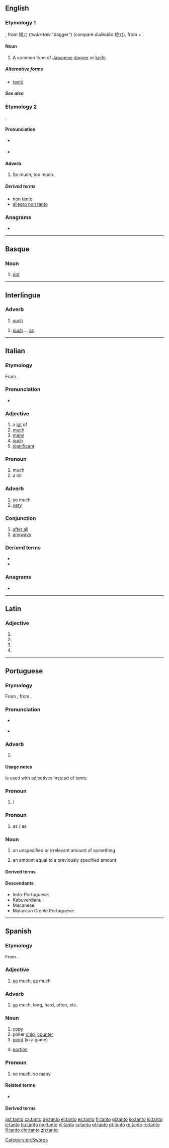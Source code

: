 {{also|tantō}}
==English==

===Etymology 1===
{{borrowing|ja|短刀|tr=tantō </i>たんとう<i>|lang=en}}, from {{etyl|ltc|en}} 短刀 (''twán-taw'' "dagger") (compare {{etyl|cmn|-}} ''duǎndāo'' 短刀), from {{m|ltc|短||short}} + {{m|ltc|刀||knife}}.

====Noun====
{{en-noun}}

# A common type of [[Japanese]] [[dagger]] or [[knife]]. {{alternative spelling of|tantō|lang=en}}

=====Alternative forms=====
* [[tantō]]

=====See also=====
{{projectlinks|pedia|page1=Tantō}}

===Etymology 2===
{{borrowing|it|tanto|lang=en}}.

====Pronunciation====
* {{a|US}} {{IPA|/ˈtɑntoʊ/|lang=en}}
* {{a|UK}} {{IPA|/ˈtɑntəʊ/|lang=en}}

====Adverb====
{{en-adv|-}}

# {{label|en|music}} So much; too much.

=====Derived terms=====
* [[non tanto]]
* [[allegro non tanto]]

===Anagrams===
* {{l/en|natto}}

[[Category:en:Swords]]

----

==Basque==

===Noun===
{{eu-noun}}

# [[dot]]

----

==Interlingua==

===Adverb===
{{head|ia|adverb}}

# [[such]]

{{head|ia|adverb|head=tanto ... [[como]]}}

# [[such]] ... [[as]]

----

==Italian==

===Etymology===
From {{etyl|la|it}} {{m|la|tantus}}.

===Pronunciation===
* {{audio|It-tanto.ogg|Audio|lang=it}}

===Adjective===
{{it-adj|tant}}

# a [[lot]] of
# [[much]]
# [[many]]
# [[such]]
# [[significant]]

===Pronoun===
{{head|it|pronoun}}

# much
# a lot

===Adverb===
{{it-adv}}

# so much
# [[very]]

===Conjunction===
{{head|it|conjunction}}

# [[after all]]
# [[anyways]]

===Derived terms===
* {{l/it|di tanto in tanto}}
* {{l/it|ogni tanto}}

===Anagrams===
* {{l/it|tonta}}

----

==Latin==

===Adjective===
{{la-adj-form|tantō}}

# {{inflection of|tantus||dat|m|s|lang=la}}
# {{inflection of|tantus||dat|n|s|lang=la}}
# {{inflection of|tantus||abl|m|s|lang=la}}
# {{inflection of|tantus||abl|n|s|lang=la}}

----

==Portuguese==

===Etymology===
From {{etyl|roa-opt|pt}} {{m|roa-opt|tanto}}, from {{etyl|la|pt}} {{m|la|tantus}}.

===Pronunciation===
* {{a|PT|Brazil}} {{IPA|/ˈtɐ̃.tu/|lang=pt}}
* {{hyphenation|tan|to|lang=pt}}

===Adverb===
{{pt-adv|-}}

# {{l|en|so much}} {{gloss|to a large or excessive degree}}
#: {{usex|Corri '''tanto'''.|t=I ran '''so much'''.|lang=pt}}

====Usage notes====
{{m|pt|tão|Tão}} is used with adjectives instead of ''tanto''.

===Pronoun===
{{pt-pron|f=tanta|pl=tantos|fpl=tantas}}

# {{l|en|so much}} / {{l|en|so many}} {{gloss|a large or excessive amount}}
#: {{usex|Ele perdeu '''tanto''' sangue que morreu.|t=He lost '''so much''' blood that he died.|lang=pt}}
#: {{usex|Eu leio '''tantos''' livros.|t=I read '''so many''' books.|lang=pt}}

===Pronoun===
{{pt-pron|head=tanto … [[quanto]]}}

# {{l|en|as much}} as / {{l|en|as many}} as
#: {{usex|Li '''tantos''' livros '''quanto''' meu irmão.|t=I have read '''as many''' books '''as''' my brother.|lang=pt}}

===Noun===
{{pt-noun|m|s}}

# an unspecified or irrelevant amount of something
#: {{usex|Comi um '''tanto''' de torta.|t=I ate a '''bit''' of pie.|lang=pt}}
#: {{usex|A mercadoria foi entregue em dois '''tantos'''.|The wares were delivered in two '''portions'''.|lang=pt}}
# an amount equal to a previously specified amount
#: {{usex|A moeda de ouro vale cinco '''tantos''' mais que a de prata.|t=The gold coin is worth five '''times''' as much as the silver one.|lang=pt}}

====Derived terms====

{{der3||{{l|pt|e tanto}}
{{l|pt|portanto}}
|{{l|pt|tanto assim que}}
|{{l|pt|tanto mais quanto}}
|{{l|pt|tanto melhor}}
|{{l|pt|tanto quanto}}
|{{l|pt|tanto que}}
|{{l|pt|um tanto}}
|{{l|pt|um tanto ou quanto}}}}

====Descendants====
* Indo-Portuguese: {{l|idb|tanto}}
* Kabuverdianu: {{l|kea|tántu}}
* Macanese: {{l|mzs|tanto}}
* Malaccan Creole Portuguese: {{l|mcm|tantu}}

----

==Spanish==

===Etymology===
From {{etyl|la|es}} {{m|la|tantus}}.

===Adjective===
{{es-adj|f=tanta}}

# [[so]] much, [[as]] much

===Adverb===
{{es-adv}}

# [[so]] much, long, hard, often, etc.
#: {{usex|Te quiero tanto.|t=I love you so much.|lang=es}}
#: {{usex|De tanto hacerlo, se me irrita.|t=No matter how much I do it, it [still] irritates me.|lang=es}}

===Noun===
{{es-noun|m}}

# [[copy]]
# poker [[chip]], [[counter]]
# [[point]] (in a game)
# {{label|es|Latin America}} [[portion]]

===Pronoun===
{{head|es|pronoun}}

# so [[much]], so [[many]]

====Related terms====
* {{l/es|tan}}

====Derived terms====
{{der3|{{l|es|al tanto}}
|{{l|es|entre tanto}}
|{{l|es|en su tanto}}
|{{l|es|otro tanto}}
|{{l|es|por tanto}}
|{{l|es|por el tanto}}
|{{l|es|por lo tanto}}
|{{l|es|un tanto}}}}

[[ast:tanto]]
[[ca:tanto]]
[[de:tanto]]
[[el:tanto]]
[[es:tanto]]
[[fr:tanto]]
[[gl:tanto]]
[[ko:tanto]]
[[io:tanto]]
[[it:tanto]]
[[hu:tanto]]
[[mg:tanto]]
[[nl:tanto]]
[[ja:tanto]]
[[pl:tanto]]
[[pt:tanto]]
[[ro:tanto]]
[[ru:tanto]]
[[fi:tanto]]
[[chr:tanto]]
[[zh:tanto]]
